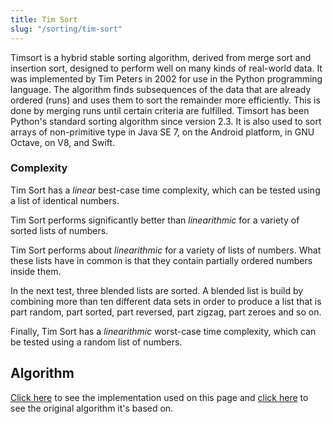 ```yaml
---
title: Tim Sort
slug: "/sorting/tim-sort"
---
```


Timsort is a hybrid stable sorting algorithm, derived from merge sort and insertion sort, designed to perform well on many kinds of real-world data. It was implemented by Tim Peters in 2002 for use in the Python programming language. The algorithm finds subsequences of the data that are already ordered (runs) and uses them to sort the remainder more efficiently. This is done by merging runs until certain criteria are fulfilled. Timsort has been Python's standard sorting algorithm since version 2.3. It is also used to sort arrays of non-primitive type in Java SE 7, on the Android platform, in GNU Octave, on V8, and Swift.

### Complexity

Tim Sort has a *linear* best-case time complexity, which can be tested using a list of identical numbers.

<ComplexityChart title="Time complexity of Tim Sort on a list of identical numbers">
    <ComplexitySeries/>
    <AnalysisSeries algorithms={[Algorithms.timSort]} dataSets={[DataSets.zeroes, DataSets.same]}/>
</ComplexityChart>

Tim Sort performs significantly better than *linearithmic* for a variety of sorted lists of numbers.

<ComplexityChart title="Time complexity of Tim Sort on sorted lists of numbers">
    <ComplexitySeries/>
    <AnalysisSeries algorithms={[Algorithms.timSort]} dataSets={[DataSets.sorted, DataSets.reversed, DataSets.square]}/>
</ComplexityChart>

Tim Sort performs about *linearithmic* for a variety of lists of numbers. What these lists have in common is that they contain partially ordered numbers inside them.

<ComplexityChart title="Time complexity of Tim Sort on semi sorted lists of numbers">
    <ComplexitySeries/>
    <AnalysisSeries algorithms={[Algorithms.timSort]} dataSets={[DataSets.sortedHalf, DataSets.halfSorted, DataSets.zigzag, DataSets.semiSorted, DataSets.sawtooth ]}/>
</ComplexityChart>

In the next test, three blended lists are sorted. A blended list is build by combining more than ten different data sets in order to produce a list that is part random, part sorted, part reversed, part zigzag, part zeroes and so on.

<ComplexityChart title="Time complexity of Tim Sort on three blended lists of numbers">
    <ComplexitySeries/>
    <AnalysisSeries algorithms={[Algorithms.timSort]} dataSets={DataSets.repeat(DataSets.blender, 3, false)} />
</ComplexityChart>

Finally, Tim Sort has a *linearithmic* worst-case time complexity, which can be tested using a random list of numbers.

<ComplexityChart title="Time complexity of Tim Sort on a random list of numbers">
    <ComplexitySeries/>
    <AnalysisSeries algorithms={[Algorithms.timSort]} dataSets={[DataSets.random]}/>
</ComplexityChart>

## Algorithm

[Click here](https://github.com/MartinDevillers/omicron/blob/master/src/algorithms/tim-sort.ts) to see the implementation used on this page and [click here](https://github.com/mziccard/node-timsort/blob/master/src/timsort.js) to see the original algorithm it's based on.

